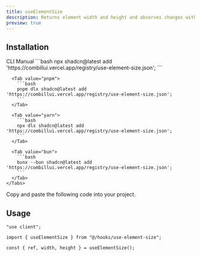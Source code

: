 ```yaml
---
title: useElementSize
description: Returns element width and height and observes changes with ResizeObserver
preview: true
---
```


<ComponentTabs name='use-element-size-default' />

## Installation

<ShadcnTabs defaultValue='cli'>
  <TabsList >
    <TabsTrigger  value='cli'>
      CLI
    </TabsTrigger>
    <TabsTrigger  value='manual'>
      Manual
    </TabsTrigger>
  </TabsList>

  <TabsContent  value='cli'>
    <Tabs items={["npm", "pnpm", "yarn", "bun"]}>
      <Tab value="npm">
        ```bash
        npx shadcn@latest add 'https://combillui.vercel.app/registry/use-element-size.json';
        ```
      </Tab>
      
      <Tab value="pnpm">
        ```bash 
        pnpm dlx shadcn@latest add 'https://combillui.vercel.app/registry/use-element-size.json';
        ```
      </Tab>

      <Tab value="yarn">
        ```bash
        npx dlx shadcn@latest add 'https://combillui.vercel.app/registry/use-element-size.json';
        ```
      </Tab>

      <Tab value="bun">
        ```bash
        bunx --bun shadcn@latest add 'https://combillui.vercel.app/registry/use-element-size.json';
        ```
      </Tab>
    </Tabs>

  </TabsContent>
  <TabsContent  value='manual'>
    Copy and paste the following code into your project.
    <ComponentSource name="use-element-size" />
  </TabsContent>
</ShadcnTabs>

## Usage

```tsx
"use client";

import { useElementSize } from "@/hooks/use-element-size";
```

```tsx
const { ref, width, height } = useElementSize();
```
